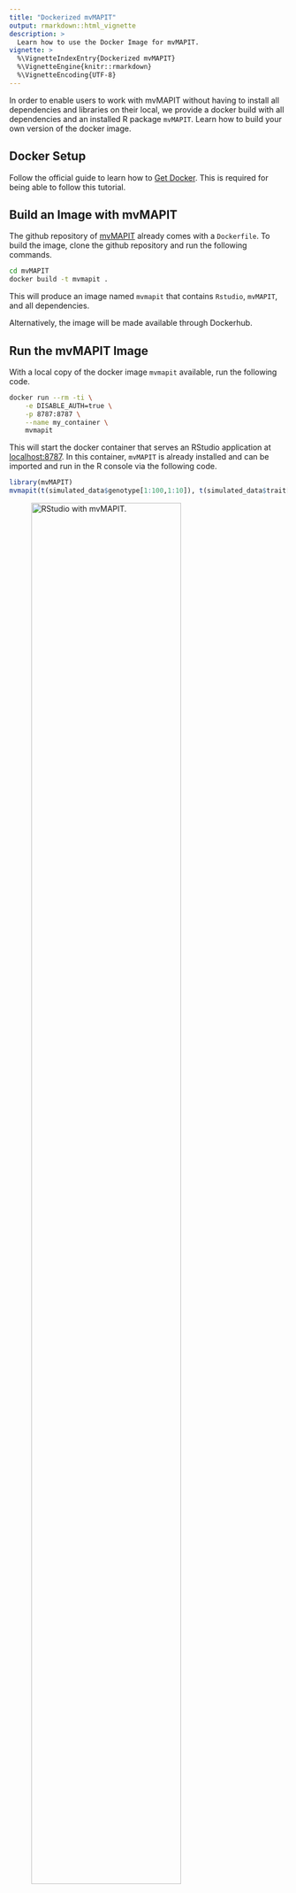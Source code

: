 ```yaml
---
title: "Dockerized mvMAPIT"
output: rmarkdown::html_vignette
description: >
  Learn how to use the Docker Image for mvMAPIT.
vignette: >
  %\VignetteIndexEntry{Dockerized mvMAPIT}
  %\VignetteEngine{knitr::rmarkdown}
  %\VignetteEncoding{UTF-8}
---
```


In order to enable users to work with mvMAPIT without having to install all dependencies and libraries on their local,
we provide a docker build with all dependencies and an installed R package `mvMAPIT`. Learn how to build your
own version of the docker image.

## Docker Setup

Follow the official guide to learn how to [Get Docker](https://docs.docker.com/get-docker/). This is required for being
able to follow this tutorial.

## Build an Image with mvMAPIT

The github repository of [mvMAPIT](https://github.com/lcrawlab/mvMAPIT) already comes with a `Dockerfile`. To build the
image, clone the github repository and run the following commands.

```bash
cd mvMAPIT
docker build -t mvmapit .
```

This will produce an image named `mvmapit` that contains `Rstudio`, `mvMAPIT`, and all dependencies.

Alternatively, the image will be made available through Dockerhub.

## Run the mvMAPIT Image

With a local copy of the docker image `mvmapit` available, run the following code.

```bash
docker run --rm -ti \
    -e DISABLE_AUTH=true \
    -p 8787:8787 \
    --name my_container \
    mvmapit
```

This will start the docker container that serves an RStudio application at [localhost:8787](localhost:8787). In this
container, `mvMAPIT` is already installed and can be imported and run in the R console via the following code.

```R
library(mvMAPIT)
mvmapit(t(simulated_data$genotype[1:100,1:10]), t(simulated_data$trait[1:100,]), cores = 4, logLevel = "DEBUG")
```

![RStudio with mvMAPIT.](docker-mvmapit.png){width=80%}
